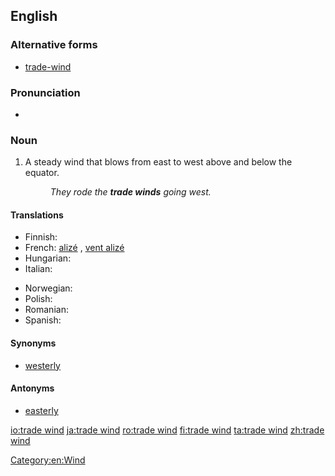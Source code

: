 ==English==

===Alternative forms===
* [[trade-wind]]

===Pronunciation===
* {{IPA|/ˈtreɪdˑwɪnd/}}

===Noun===
{{en-noun|head=[[trade]] [[wind]]}}

# A steady wind that blows from east to west above and below the equator.
#: ''They rode the '''trade winds''' going west.''

====Translations====
{{trans-top|steady wind}}
* Finnish: {{t-|fi|pasaatituuli}}
* French: [[alizé]] {{m}}, [[vent alizé]] {{m}}
* Hungarian: {{t-|hu|passzátszél}}
* Italian: {{t-|it|aliseo|m}}
{{trans-mid}}
* Norwegian: {{t-|no|passatvind|m}}
* Polish: {{t-|pl|pasat|m}}
* Romanian: {{t+|ro|alizeu|n}}
* Spanish: {{t-|es|vientos alisios|m-p}}
{{trans-bottom}}

====Synonyms====
* [[westerly]]

====Antonyms====
* [[easterly]]

[[Category:en:Wind]]

[[io:trade wind]]
[[ja:trade wind]]
[[ro:trade wind]]
[[fi:trade wind]]
[[ta:trade wind]]
[[zh:trade wind]]